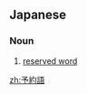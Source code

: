 ==Japanese==
{{ja-kanjitab|よ|やく|ご|yomi=on}}

===Noun===
{{ja-noun|よやくご}}

# [[reserved word]]

[[zh:予約語]]